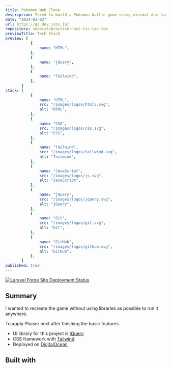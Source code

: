 ```yaml
---
title: Pokemon Web Clone
description: Tried to build a Pokemon battle game using minimal dev tools.
date: "2024-03-02"
url: https://g2.dev.jcos.io/
repository: sudoist/practice-nuxt-tic-tac-toe
previewTitle: Tech Stack
preview: [
           {
               name: "HTML",
           },
           {
               name: "jQuery",
           },
           {
               name: "Tailwind",
           },
       ]
stack: [
           {
               name: "HTML",
               src: "/images/logos/html5.svg",
               alt: "HTML",
           },
           {
               name: "CSS",
               src: "/images/logos/css.svg",
               alt: "CSS",
           },
           {
               name: "Tailwind",
               src: "/images/logos/tailwind.svg",
               alt: "Tailwind",
           },
           {
               name: "JavaScript",
               src: "/images/logos/js.svg",
               alt: "JavaScript",
           },
           {
               name: "jQuery",
               src: "/images/logos/jquery.svg",
               alt: "jQuery",
           },
           {
               name: "Git",
               src: "/images/logos/git.svg",
               alt: "Git",
           },
           {
               name: "GitHub",
               src: "/images/logos/github.svg",
               alt: "GitHub",
           },
       ]
published: true
---
```


[![Laravel Forge Site Deployment Status](https://img.shields.io/endpoint?url=https%3A%2F%2Fforge.laravel.com%2Fsite-badges%2Fb4ba8dcf-2ce4-4320-9a0e-01d01af7524e&style=plastic)](https://forge.laravel.com/servers/733512/sites/2289968)

## Summary

I wanted to recreate the game without using libraries as possible to run it anywhere.

To apply Phaser next after finishing the basic features.

- UI library for this project is [jQuery](https://jquery.com/)
- CSS framework with [Tailwind](https://tailwindcss.com)
- Deployed on [DigitalOcean](https://www.digitalocean.com/)

## Built with
